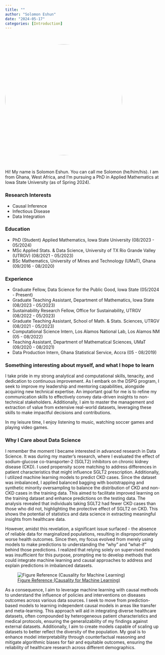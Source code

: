 ```yaml
---
title: ""
author: "Solomon Eshun"
date: "2024-05-17"
categories: [Introduction]
---
```


<br>

<style>
.circle-img {
  border-radius: 50%; /* Create circular corners */
  width: 380px; /* Specify the width */
  height: 360px; /* Specify the height */
  object-fit: cover; /* Ensures the image covers the area without stretching */
}
</style>

![](imgs/self1.JPG){.circle-img}

<br>

Hi! My name is Solomon Eshun. You can call me Solomon (he/him/his). I am from Ghana, West Africa, and I’m pursuing a PhD in Applied Mathematics at Iowa State University (as of Spring 2024).

### Research Interests

- Causal Inference
- Infectious Disease
- Data Integration

### Education

- PhD (Student) Applied Mathematics, Iowa State University (08/2023 - 05/2024)
- MSc Applied Stats. & Data Science, University of TX Rio Grande Valley (UTRGV) (08/2021 - 05/2023)
- BSc Mathematics, University of Mines and Technology (UMaT), Ghana (09/2016 - 08/2020)


### Experience

- Graduate Fellow, Data Science for the Public Good, Iowa State (05/2024 - Present)
- Graduate Teaching Assistant, Department of Mathematics, Iowa State (08/2023 - 05/2023)
- Sustainability Research Fellow, Office for Sustainability, UTRGV (08/2022 - 05/2023)
- Graduate Teaching Assistant, School of Math. & Stats. Sciences, UTRGV (08/2021 - 05/2023)
- Computational Science Intern, Los Alamos National Lab, Los Alamos NM (05 - 08/2022)
- Teaching Assistant, Department of Mathematical Sciences, UMaT (09/2020 - 08/2021)
- Data Production Intern, Ghana Statistical Service, Accra (05 - 08/2019)


### Something interesting about myself, and what I hope to learn

I take pride in my strong analytical and computational skills, tenacity, and dedication to continuous improvement. As I embark on the DSPG program, I seek to improve my leadership and mentoring capabilities, alongside acquiring new technical expertise. An important goal for me is to refine my communication skills to effectively convey data-driven insights to non-technical stakeholders. Additionally, I aim to master the management and extraction of value from extensive real-world datasets, leveraging these skills to make impactful decisions and contributions.

In my leisure time, I enjoy listening to music, watching soccer games and playing video games.


### Why I Care about Data Science

I remember the moment I became interested in advanced research in Data Science. It was during my master's research, where I evaluated the effect of sodium-glucose co-transporter-2 (SGLT2) inhibitors on chronic kidney disease (CKD). I used propensity score matching to address differences in patient characteristics that might influence SGLT2 prescription. Additionally, I utilized machine learning models to predict CKD cases. Since the dataset was imbalanced, I applied balanced bagging with bootstrapping and synthetic minority oversampling to balance the distribution of CKD and non-CKD cases in the training data. This aimed to facilitate improved learning on the training dataset and enhance predictions on the testing data. The analysis revealed that individuals taking SGLT2 had fewer CKD cases than those who did not, highlighting the protective effect of SGLT2 on CKD. This shows the potential of statistics and data science in extracting meaningful insights from healthcare data.

However, amidst this revelation, a significant issue surfaced - the absence of reliable data for marginalized populations, resulting in disproportionately worse health outcomes. Since then, my focus evolved from merely using models to make predictions to understanding the "why" and "what-if" behind those predictions. I realized that relying solely on supervised models was insufficient for this purpose, prompting me to develop methods that could integrate machine learning and causal approaches to address and explain predictions in imbalanced datasets.

![[Figure Reference (Causality for Machine Learning)](https://ff13.fastforwardlabs.com/)](imgs/whatif.png)  

As a consequence, I aim to leverage machine learning with causal methods to understand the influence of policies and interventions on diseases outcomes across various data sources. I seek to move from prediction-based models to learning independent causal models in areas like transfer and meta-learning. This approach will aid in integrating diverse healthcare datasets, often compounded by heterogeneous patient characteristics and medical protocols, ensuring the generalizability of my findings against external datasets. Additionally, I aim to create models capable of scaling up datasets to better reflect the diversity of the population. My goal is to enhance model interpretability through counterfactual reasoning and mitigate algorithmic biases for fair and equitable outcomes, ensuring the reliability of healthcare research across different demographics.

